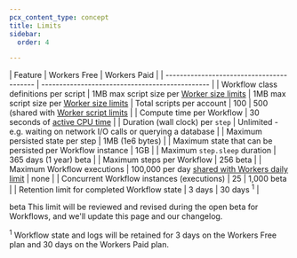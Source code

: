```yaml
---
pcx_content_type: concept
title: Limits
sidebar:
  order: 4

---
```



| Feature                                   | Workers Free            | Workers Paid          |
| ----------------------------------------- | ----------------------------------------------- |
| Workflow class definitions per script     | 1MB max script size per [Worker size limits](/workers/platform/limits/#account-plan-limits) | 1MB max script size per [Worker size limits](/workers/platform/limits/#account-plan-limits)
| Total scripts per account                 | 100 | 500 (shared with [Worker script limits](/workers/platform/limits/#account-plan-limits) |
| Compute time per Workflow                 | 30 seconds of [active CPU time](/workers/platform/limits/#cpu-time) |
| Duration (wall clock) per `step`          | Unlimited - e.g. waiting on network I/O calls or querying a database |
| Maximum persisted state per step          | 1MB (1e6 bytes) | 
| Maximum state that can be persisted per Workflow instance | 1GB |
| Maximum `step.sleep` duration             | 365 days (1 year) <beta>beta</beta> |
| Maximum steps per Workflow                | 256 <beta>beta</beta> |
| Maximum Workflow executions               | 100,000 per day [shared with Workers daily limit](/workers/platform/limits/#worker-limits) | none |
| Concurrent Workflow instances (executions) | 25 | 1,000 <beta>beta</beta> |
| Retention limit for completed Workflow state | 3 days | 30 days <sup>1</sup> |

<beta>beta</beta> This limit will be reviewed and revised during the open beta for Workflows, and we'll update this page and our changelog.

<sup>1</sup> Workflow state and logs will be retained for 3 days on the Workers Free plan and 30 days on the Workers Paid plan.

<Render file="limits_increase" product="workers" />
